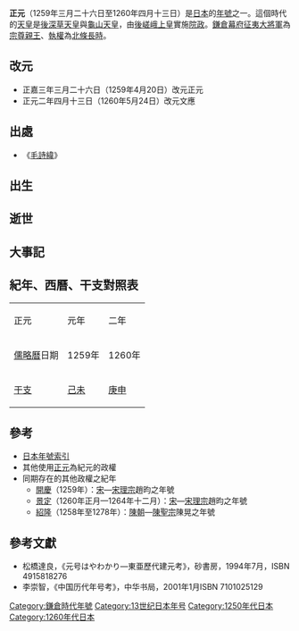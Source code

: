 {{japanese|japanese=正元|kana=しょうげん|romaji=Shōgen}}

'''正元'''（1259年三月二十六日至1260年四月十三日）是[[日本|日本]]的[[年號|年號]]之一。這個時代的[[天皇|天皇]]是[[後深草天皇|後深草天皇]]與[[龜山天皇|龜山天皇]]，由[[後嵯峨天皇|後嵯峨上皇]]實施[[院政|院政]]。[[鎌倉幕府|鎌倉幕府]][[征夷大將軍|征夷大將軍]]為[[宗尊親王|宗尊親王]]、[[執權|執權]]為[[北條長時|北條長時]]。

== 改元 ==
*正嘉三年三月二十六日（1259年4月20日）改元正元
*正元二年四月十三日（1260年5月24日）改元文應

== 出處 ==
*《[[毛詩緯|毛詩緯]]》

== 出生 ==

== 逝世 ==

== 大事記 ==

== 紀年、西曆、干支對照表 ==
{| class="wikitable" cellspacing=0 style="text-align:center"
|- style="background-color:#CCCCCC"
|正元||元年||二年
|-
|[[儒略曆|儒略曆]]日期||1259年||1260年
|-
|[[干支|干支]]||[[己未|己未]]||[[庚申|庚申]]
|}

== 參考 ==
*[[日本年號索引|日本年號索引]]
*其他使用[[正元|正元]]為紀元的政權
*同期存在的其他政權之紀年
**[[開慶|開慶]]（1259年）：[[南宋|宋]]—[[宋理宗|宋理宗]]趙昀之年號
**[[景定|景定]]（1260年正月—1264年十二月）：[[南宋|宋]]—[[宋理宗|宋理宗]]趙昀之年號
**[[紹隆|紹隆]]（1258年至1278年）：[[陳朝_(越南)|陳朝]]—[[陳聖宗|陳聖宗]]陳晃之年號

==參考文獻==
*松橋達良，《元号はやわかり—東亜歷代建元考》，砂書房，1994年7月，ISBN 4915818276
*李崇智，《中国历代年号考》，中华书局，2001年1月ISBN 7101025129

{{年号|[[正嘉|正嘉]]|[[日本年號|日本年號]]|[[文應|文應]]}}
{{日本元號}}
{{DEFAULTSORT:Shougen}}

[[Category:鎌倉時代年號|Category:鎌倉時代年號]]
[[Category:13世纪日本年号|Category:13世纪日本年号]]
[[Category:1250年代日本|Category:1250年代日本]]
[[Category:1260年代日本|Category:1260年代日本]]